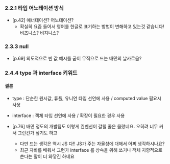 ### 2.2.1 타입 어노테이션 방식

- [p.42] 애너테이션? 어노테이션?
  - 확실히 요즘 들어서 영어를 한글로 표기하는 방법이 변해하고 있는것 같습니다! 비즈니스? 비지니스?

### 2.3.3 null

- [p.69] 의도적으로 빈 값 예시를 굳이 무직으로 드는 배민의 날카로움?

### 2.4.4 type 과 interface 키워드

#### 결론

- type : 단순한 원시값, 튜플, 유니언 타입 선언에 사용 / computed value 필요시 사용
- interface : 객체 타입 선언에 사용 / 확장이 필요한 경우 사용

- [p.76] 배민 정도의 개발팀도 이렇게 컨벤션이 갈릴 줄은 몰랐네요. 오히려 너무 커서 그런건가 싶기도 하고
  - 다만 드는 생각은 역시 JS 다!! JS가 주는 자율성에 대해서 어찌 생각하시나요?
  - 최근 자바를 배워서 그런가 interface 를 상속을 위해 쓰거나 객체 지향적으로 쓴다는 말이 더 와닿긴 하네요
